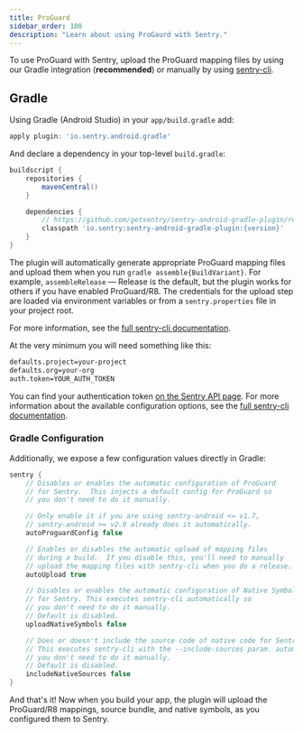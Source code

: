 ```yaml
---
title: ProGuard
sidebar_order: 100
description: "Learn about using ProGaurd with Sentry."
---
```


To use ProGuard with Sentry, upload the ProGuard mapping files by using our Gradle integration (**recommended**) or manually by using [sentry-cli](/product/cli/dif/#proguard-mapping-upload).

## Gradle

Using Gradle (Android Studio) in your `app/build.gradle` add:

```groovy {filename:app/build.gradle}
apply plugin: 'io.sentry.android.gradle'
```

And declare a dependency in your top-level `build.gradle`:

```groovy {filename:build.gradle}
buildscript {
    repositories {
        mavenCentral()
    }

    dependencies {
        // https://github.com/getsentry/sentry-android-gradle-plugin/releases
        classpath 'io.sentry:sentry-android-gradle-plugin:{version}'
    }
}
```

The plugin will automatically generate appropriate ProGuard mapping files and upload them when you run `gradle assemble{BuildVariant}`. For example, `assembleRelease` — Release is the default, but the plugin works for others if you have enabled ProGuard/R8. The credentials for the upload step are loaded via environment variables or from a `sentry.properties` file in your project root.

For more information, see the [full sentry-cli documentation](/product/cli/configuration/#configuration-values).

At the very minimum you will need something like this:

```bash
defaults.project=your-project
defaults.org=your-org
auth.token=YOUR_AUTH_TOKEN
```

You can find your authentication token [on the Sentry API page](https://sentry.io/api/). For more information about the available configuration options, see the [full sentry-cli documentation](/product/cli/configuration/#configuration-values).

### Gradle Configuration

Additionally, we expose a few configuration values directly in Gradle:

```groovy {filename:app/build.gradle}
sentry {
    // Disables or enables the automatic configuration of ProGuard
    // for Sentry.  This injects a default config for ProGuard so
    // you don't need to do it manually.

    // Only enable it if you are using sentry-android <= v1.7,
    // sentry-android >= v2.0 already does it automatically.
    autoProguardConfig false

    // Enables or disables the automatic upload of mapping files
    // during a build.  If you disable this, you'll need to manually
    // upload the mapping files with sentry-cli when you do a release.
    autoUpload true

    // Disables or enables the automatic configuration of Native Symbols
    // for Sentry. This executes sentry-cli automatically so
    // you don't need to do it manually.
    // Default is disabled.
    uploadNativeSymbols false

    // Does or doesn't include the source code of native code for Sentry.
    // This executes sentry-cli with the --include-sources param. automatically so
    // you don't need to do it manually.
    // Default is disabled.
    includeNativeSources false
}
```

And that's it! Now when you build your app, the plugin will upload the ProGuard/R8 mappings,
source bundle, and native symbols, as you configured them to Sentry.
